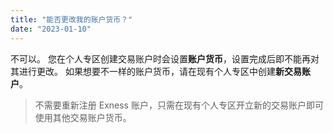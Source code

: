 ```yaml
---
title: "能否更改我的账户货币？"
date: "2023-01-10"
---
```


<Ads></Ads> 

不可以。 您在个人专区创建交易账户时会设置**账户货币**，设置完成后即不能再对其进行更改。 如果想要不一样的账户货币，请在现有个人专区中创建**新交易账户**。

> 不需要重新注册 Exness 账户，只需在现有个人专区开立新的交易账户即可使用其他交易账户货币。
